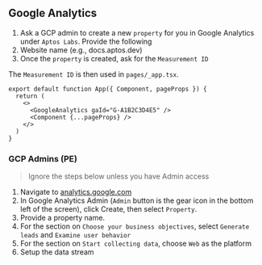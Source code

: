 
## Google Analytics

1. Ask a GCP admin to create a new `property` for you in Google Analytics under `Aptos Labs`. Provide the following
  1. Website name (e.g., docs.aptos.dev)
2. Once the `property` is created, ask for the `Measurement ID`

The `Measurement ID` is then used in `pages/_app.tsx`.

<FileTree>
  <FileTree.Folder name="pages" defaultOpen>
    <FileTree.File name="_meta.ts" />
    <FileTree.Folder name="api" />
    <FileTree.Folder name="en" />
    <FileTree.File name="_app.tsx" active />
  </FileTree.Folder>
</FileTree>

```tsx filename="pages/_app.tsx" /gaId="G-A1B2C3D4E5"/
export default function App({ Component, pageProps }) {
  return (
    <>
      <GoogleAnalytics gaId="G-A1B2C3D4E5" />
      <Component {...pageProps} />
    </>
  )
}
```


### GCP Admins (PE)

> Ignore the steps below unless you have Admin access

1. Navigate to [analytics.google.com](analytics.google.com)
2. In Google Analytics Admin (`Admin` button is the gear icon in the bottom left of the screen), click Create, then select `Property`.
3. Provide a property name.
4. For the section on `Choose your business objectives`, select `Generate leads` and `Examine user behavior`
5. For the section on `Start collecting data`, choose `Web` as the platform
6. Setup the data stream